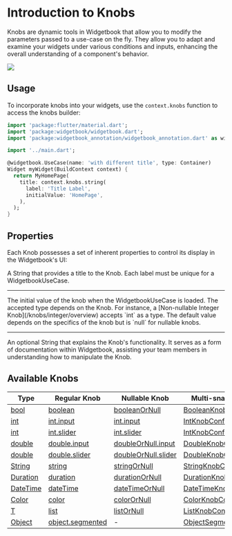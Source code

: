 # Introduction to Knobs

Knobs are dynamic tools in Widgetbook that allow you to modify the parameters passed to a use-case on the fly. 
They allow you to adapt and examine your widgets under various conditions and inputs, enhancing the overall understanding of a component's behavior.

<Image src="/assets/knobs/knobs.png" zoom />

## Usage

To incorporate knobs into your widgets, use the `context.knobs` function to access the knobs builder:

```dart title="Example: Knobs"
import 'package:flutter/material.dart';
import 'package:widgetbook/widgetbook.dart';
import 'package:widgetbook_annotation/widgetbook_annotation.dart' as widgetbook;

import '../main.dart';

@widgetbook.UseCase(name: 'with different title', type: Container)
Widget myWidget(BuildContext context) {
  return MyHomePage(
    title: context.knobs.string(
      label: 'Title Label',
      initialValue: 'HomePage',
    ),
  );
}
```

## Properties

Each Knob possesses a set of inherent properties to control its display in the Widgetbook's UI:

<Accordion title="Knob" defaultOpen>
  <Property name="label" type="String" required>
    A String that provides a title to the Knob. Each label must be unique for a WidgetbookUseCase.
  </Property>

  ---

  <Property name="initialValue" type="T" optional>
    The initial value of the knob when the WidgetbookUseCase is loaded. 
    The accepted type depends on the Knob. For instance, a [Non-nullable Integer Knob](/knobs/integer/overview) accepts `int` as a type. 
    The default value depends on the specifics of the knob but is `null` for nullable knobs.
  </Property>

  ---

  <Property name="description" type="String" optional>
    An optional String that explains the Knob's functionality. 
    It serves as a form of documentation within Widgetbook, assisting your team members in understanding how to manipulate the Knob.
  </Property>
</Accordion>

## Available Knobs

| Type                             | Regular Knob                                                   | Nullable Knob                                                              | Multi-snapshot Support                                          |
| -------------------------------- | -------------------------------------------------------------- | -------------------------------------------------------------------------- | --------------------------------------------------------------- |
| [bool](/knobs/bool)              | [boolean](/knobs/bool#contextknobsbool)                        | [booleanOrNull](/knobs/bool#contextknobsboolornull)                        | [BooleanKnobConfig](/knobs/bool#multi-snapshot-support)         |
| [int](/knobs/integer/overview)   | [int.input](/knobs/integer/input#contextknobsintinput)         | [int.input](/knobs/integer/input#contextknobsintornullinput)               | [IntKnobConfig](/knobs/integer/input#multi-snapshot-support)    |
| [int](/knobs/integer/overview)   | [int.slider](/knobs/integer/slider#contextknobsintslider)      | [int.slider](/knobs/integer/slider#contextknobsintornullslider)            | [IntKnobConfig](/knobs/integer/slider#multi-snapshot-support)   |
| [double](/knobs/double/overview) | [double.input](/knobs/double/input#contextknobsdoubleinput)    | [doubleOrNull.input](/knobs/double/input#contextknobsdoubleornullinput)    | [DoubleKnobConfig](/knobs/double/input#multi-snapshot-support)  |
| [double](/knobs/double/overview) | [double.slider](/knobs/double/slider#contextknobsdoubleslider) | [doubleOrNull.slider](/knobs/double/slider#contextknobsdoubleornullslider) | [DoubleKnobConfig](/knobs/double/slider#multi-snapshot-support) |
| [String](/knobs/string)          | [string](/knobs/string#contextknobsstring)                     | [stringOrNull](/knobs/string#contextknobsstringornull)                     | [StringKnobConfig](/knobs/string#multi-snapshot-support)        |
| [Duration](/knobs/duration)      | [duration](/knobs/duration#contextknobsduration)               | [durationOrNull](/knobs/duration#contextknobsdurationornull)               | [DurationKnobConfig](/knobs/duration#multi-snapshot-support)    |
| [DateTime](/knobs/datetime)      | [dateTime](/knobs/datetime#contextknobsdatetime)               | [dateTimeOrNull](/knobs/datetime#contextknobsdatetimeornull)               | [DateTimeKnobConfig](/knobs/datetime#multi-snapshot-support)    |
| [Color](/knobs/color)            | [color](/knobs/color#contextknobscolor)                        | [colorOrNull](/knobs/color#contextknobscolorornull)                        | [ColorKnobConfig](/knobs/color#multi-snapshot-support)          |
| [T](/knobs/list)                 | [list](/knobs/list#contextknobslist)                           | [listOrNull](/knobs/list#contextknobsstringornull)                         | [ListKnobConfig](/knobs/list#multi-snapshot-support)            |
| [Object](/knobs/object)            | [object.segmented](/knobs/object#contextknobsobjectsegmented)         | -                                                                        | [ObjectSegmentedKnobConfig](/knobs/object#multi-snapshot-support) |
